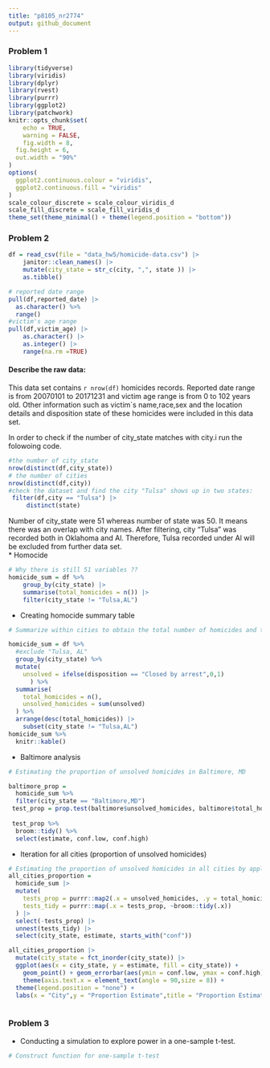```yaml
---
title: "p8105_nr2774"
output: github_document
---
```


### Problem 1

```r
library(tidyverse)
library(viridis)
library(dplyr)
library(rvest)
library(purrr)
library(ggplot2)
library(patchwork)
knitr::opts_chunk$set(
	echo = TRUE,
	warning = FALSE,
	fig.width = 8, 
  fig.height = 6,
  out.width = "90%"
)
options(
  ggplot2.continuous.colour = "viridis",
  ggplot2.continuous.fill = "viridis"
)
scale_colour_discrete = scale_colour_viridis_d
scale_fill_discrete = scale_fill_viridis_d
theme_set(theme_minimal() + theme(legend.position = "bottom"))
```


### Problem 2

```r

df = read_csv(file = "data_hw5/homicide-data.csv") |> 
    janitor::clean_names() |> 
    mutate(city_state = str_c(city, ",", state )) |>
    as.tibble()


```


```r
# reported date range 
pull(df,reported_date) |> 
  as.character() %>% 
  range()
#victim's age range
pull(df,victim_age) |> 
    as.character() |> 
    as.integer() |>  
    range(na.rm =TRUE)
```

#### Describe the raw data:
This data set contains `r nrow(df)` homicides records. Reported date range is from 20070101 to 20171231 and victim age range is from 0 to 102 years old. Other information such as victim`s name,race,sex and the location details and disposition state of these homicides were included in this data set. 

In order to check if the number of city_state matches with city.i run the folowoing code.

```r
#the number of city_state 
nrow(distinct(df,city_state))
# the number of cities
nrow(distinct(df,city))
#check the dataset and find the city "Tulsa" shows up in two states:
 filter(df,city == "Tulsa") |> 
     distinct(state)
```

Number of city_state were 51 whereas number of state was 50. It means there was an overlap with city names. After filtering, city "Tulsa" was recorded both in Oklahoma and Al. Therefore, Tulsa recorded under Al will be excluded from further data set.  
* Homocide 

```r
# Why there is still 51 variables ??
homicide_sum = df %>% 
    group_by(city_state) |> 
    summarise(total_homicides = n()) |> 
    filter(city_state != "Tulsa,AL")

```

* Creating homocide summary table 

```r
# Summarize within cities to obtain the total number of homicides and the number of unsolved homicides

homicide_sum = df %>% 
  #exclude "Tulsa, AL"
  group_by(city_state) %>% 
  mutate(
    unsolved = ifelse(disposition == "Closed by arrest",0,1)
      ) %>% 
  summarise(
    total_homicides = n(),
    unsolved_homicides = sum(unsolved)
  ) %>% 
  arrange(desc(total_homicides)) |> 
    subset(city_state != "Tulsa,AL")
homicide_sum %>% 
  knitr::kable() 
```

* Baltimore analysis

```r
# Estimating the proportion of unsolved homicides in Baltimore, MD

baltimore_prop = 
  homicide_sum %>%
  filter(city_state == "Baltimore,MD")
 test_prop = prop.test(baltimore$unsolved_homicides, baltimore$total_homicides)
 
 test_prop %>% 
  broom::tidy() %>% 
  select(estimate, conf.low, conf.high)

```

* Iteration for all cities (proportion of unsolved homicides)

```r
# Estimating the proportion of unsolved homicides in all cities by applying iteration 
all_cities_proportion = 
  homicide_sum |> 
  mutate(
    tests_prop = purrr::map2(.x = unsolved_homicides, .y = total_homicides, ~prop.test(x = .x, n = .y)),
    tests_tidy = purrr::map(.x = tests_prop, ~broom::tidy(.x))
  ) |>  
  select(-tests_prop) |>  
  unnest(tests_tidy) |>  
  select(city_state, estimate, starts_with("conf"))

```


```r
all_cities_proportion |>  
  mutate(city_state = fct_inorder(city_state)) |>  
  ggplot(aes(x = city_state, y = estimate, fill = city_state)) + 
    geom_point() + geom_errorbar(aes(ymin = conf.low, ymax = conf.high)) +
    theme(axis.text.x = element_text(angle = 90,size = 8)) +
  theme(legend.position = "none") +
  labs(x = "City",y = "Proportion Estimate",title = "Proportion Estimates for All Cities")
      
```


### Problem 3

* Conducting a simulation to explore power in a one-sample t-test.

```r
# Construct function for one-sample t-test


```





























